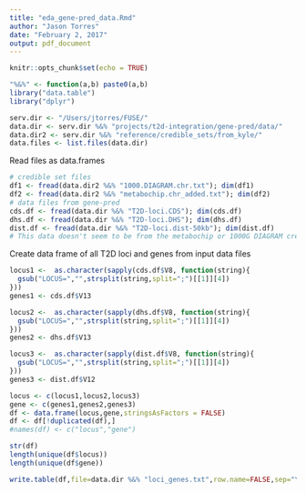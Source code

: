 ```yaml
---
title: "eda_gene-pred_data.Rmd"
author: "Jason Torres"
date: "February 2, 2017"
output: pdf_document
---
```


```r
knitr::opts_chunk$set(echo = TRUE)
```



```r

"%&%" <- function(a,b) paste0(a,b)
library("data.table")
library("dplyr")

serv.dir <- "/Users/jtorres/FUSE/"
data.dir <- serv.dir %&% "projects/t2d-integration/gene-pred/data/"
data.dir2 <- serv.dir %&% "reference/credible_sets/from_kyle/"
data.files <- list.files(data.dir)

```


Read files as data.frames

```r

# credible set files
df1 <- fread(data.dir2 %&% "1000.DIAGRAM.chr.txt"); dim(df1)
df2 <- fread(data.dir2 %&% "metabochip.chr_added.txt"); dim(df2)
# data files from gene-pred 
cds.df <- fread(data.dir %&% "T2D-loci.CDS"); dim(cds.df)
dhs.df <- fread(data.dir %&% "T2D-loci.DHS"); dim(dhs.df)
dist.df <- fread(data.dir %&% "T2D-loci.dist-50kb"); dim(dist.df)
# This data doesn't seem to be from the metabochip or 1000G DIAGRAM credible set data

```


Create data frame of all T2D loci and genes from input data files 

```r

locus1 <-  as.character(sapply(cds.df$V8, function(string){
  gsub("LOCUS=","",strsplit(string,split=";")[[1]][4])
}))
genes1 <- cds.df$V13

locus2 <-  as.character(sapply(dhs.df$V8, function(string){
  gsub("LOCUS=","",strsplit(string,split=";")[[1]][4])
}))
genes2 <- dhs.df$V13

locus3 <-  as.character(sapply(dist.df$V8, function(string){
  gsub("LOCUS=","",strsplit(string,split=";")[[1]][4])
}))
genes3 <- dist.df$V12

locus <- c(locus1,locus2,locus3)
gene <- c(genes1,genes2,genes3)
df <- data.frame(locus,gene,stringsAsFactors = FALSE)
df <- df[!duplicated(df),]
#names(df) <- c("locus","gene")

str(df)
length(unique(df$locus))
length(unique(df$gene))

write.table(df,file=data.dir %&% "loci_genes.txt",row.name=FALSE,sep="\t",quote=FALSE)

```




